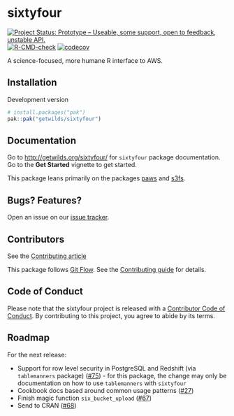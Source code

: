 <!-- Don't edit README.md! Edit README.Rmd, then run `make readme` -->

# sixtyfour

<!-- badges: start -->
[![Project Status: Prototype – Useable, some support, open to feedback, unstable API.](https://getwilds.org/badges/badges/prototype.svg)](https://getwilds.org/badges/#prototype)
[![R-CMD-check](https://github.com/getwilds/sixtyfour/actions/workflows/R-CMD-check.yaml/badge.svg)](https://github.com/getwilds/sixtyfour/actions/workflows/R-CMD-check.yaml)
[![codecov](https://codecov.io/gh/getwilds/sixtyfour/graph/badge.svg?token=BMER9MWIDN)](https://codecov.io/gh/getwilds/sixtyfour)
<!-- badges: end -->

A science-focused, more humane R interface to AWS.

## Installation

Development version

```r
# install.packages("pak")
pak::pak("getwilds/sixtyfour")
```

## Documentation

Go to <http://getwilds.org/sixtyfour/> for `sixtyfour` package documentation. Go to the **Get Started** vignette to get started.

This package leans primarily on the packages [paws][] and [s3fs][].

## Bugs? Features?

Open an issue on our [issue tracker](https://github.com/getwilds/sixtyfour/issues/).

## Contributors

See the [Contributing article][vigncontrib]

This package follows [Git Flow](https://nvie.com/posts/a-successful-git-branching-model/). See the [Contributing guide][vigncontrib] for details.

## Code of Conduct

Please note that the sixtyfour project is released with a [Contributor Code of Conduct](https://contributor-covenant.org/version/2/1/CODE_OF_CONDUCT.html). By contributing to this project, you agree to abide by its terms.

## Roadmap

For the next release:

- Support for row level security in PostgreSQL and Redshift (via `tablemanners` package) ([#75](https://github.com/getwilds/sixtyfour/issues/75)) - for this package, the change may only be documentation on how to use `tablemanners` with `sixtyfour`
- Cookbook docs based around common usage patterns ([#27](https://github.com/getwilds/sixtyfour/issues/27))
- Finish magic function `six_bucket_upload` ([#67](https://github.com/getwilds/sixtyfour/issues/67))
- Send to CRAN ([#68](https://github.com/getwilds/sixtyfour/issues/68))


[paws]: https://www.paws-r-sdk.com/
[s3fs]: https://dyfanjones.github.io/s3fs/
[minio]: https://min.io/
[vigncontrib]: http://getwilds.org/sixtyfour/articles/contributing.html
